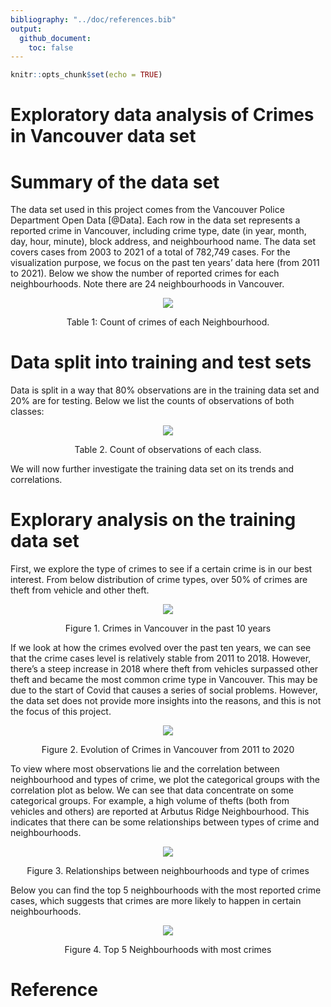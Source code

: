 ```yaml
---
bibliography: "../doc/references.bib"
output: 
  github_document:
    toc: false
---
```


```r
knitr::opts_chunk$set(echo = TRUE)
```

Exploratory data analysis of Crimes in Vancouver data set
================

# Summary of the data set

The data set used in this project comes from the Vancouver Police Department Open Data [@Data]. Each row in the data set represents a reported crime in Vancouver, including crime type, date (in year, month, day, hour, minute), block address, and neighbourhood name. The data set covers cases from 2003 to 2021 of a total of 782,749 cases. For the visualization purpose, we focus on the past ten years' data here (from 2011 to 2021).
Below we show the number of reported crimes for each neighbourhoods. Note there are 24 neighbourhoods in Vancouver.

<center>

![](figure-gfm/neighbour_crimes.png)<!-- -->

Table 1: Count of crimes of each Neighbourhood.

</center>


# Data split into training and test sets

Data is split in a way that 80% observations are in the training data set and 20% are for testing. Below we list the counts of observations of both classes:

<center>

![](figure-gfm/observations.png)<!-- -->

Table 2. Count of observations of each class.

</center>

We will now further investigate the training data set on its trends and correlations.

# Explorary analysis on the training data set

First, we explore the type of crimes to see if a certain crime is in our best interest. From below distribution of crime types, over 50% of crimes are theft from vehicle and other theft. 

<center>

![](figure-gfm/crime_type.png)<!-- -->

Figure 1. Crimes in Vancouver in the past 10 years

</center>

If we look at how the crimes evolved over the past ten years, we can see that the crime cases level is relatively stable from 2011 to 2018. However, there's a steep increase in 2018 where theft from vehicles surpassed other theft and became the most common crime type in Vancouver. This may be due to the start of Covid that causes a series of social problems. However, the data set does not provide more insights into the reasons, and this is not the focus of this project.

<center>

![](figure-gfm/crime_evolution.png)<!-- -->

Figure 2. Evolution of Crimes in Vancouver from 2011 to 2020

</center>

To view where most observations lie and the correlation between neighbourhood and types of crime, we plot the categorical groups with the correlation plot as below. We can see that data concentrate on some categorical groups. For example, a high volume of thefts (both from vehicles and others) are reported at Arbutus Ridge Neighbourhood. This indicates that there can be some relationships between types of crime and neighbourhoods. 

<center>

![](figure-gfm/crime_correlation.png)<!-- -->

Figure 3. Relationships between neighbourhoods and type of crimes

</center>


Below you can find the top 5 neighbourhoods with the most reported crime cases, which suggests that crimes are more likely to happen in certain neighbourhoods. 

<center>

![](figure-gfm/crime_top5.png)<!-- -->

Figure 4. Top 5 Neighbourhoods with most crimes

</center>


# Reference

